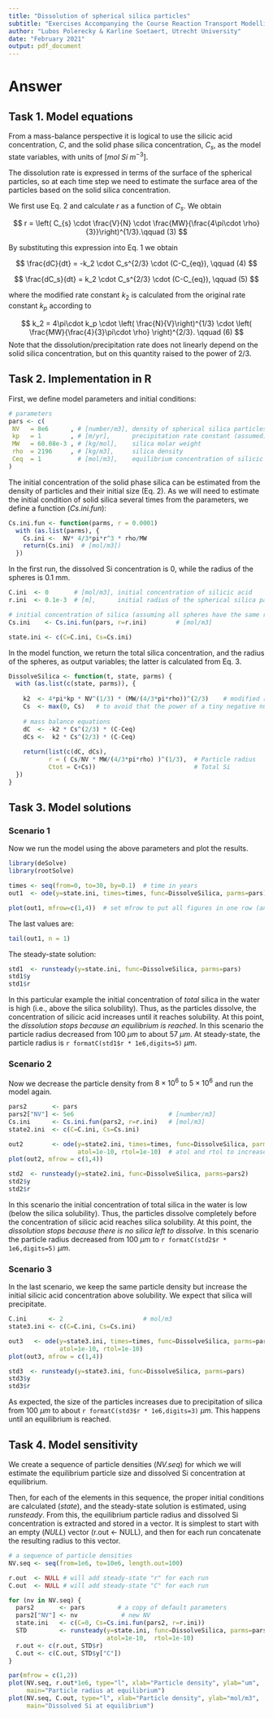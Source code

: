 ```yaml
---
title: "Dissolution of spherical silica particles"
subtitle: "Exercises Accompanying the Course Reaction Transport Modelling in the Hydrosphere"
author: "Lubos Polerecky & Karline Soetaert, Utrecht University"
date: "February 2021"
output: pdf_document
---
```


# Answer

## Task 1. Model equations

From a mass-balance perspective it is logical to use the silicic acid concentration, $C$, and the solid phase silica concentration, $C_s$, as the model state variables, with units of [$mol~Si~m^{-3}$].

The dissolution rate is expressed in terms of the surface of the spherical particles, so at each time step we need to estimate the surface area of the particles based on the solid silica concentration. 

We first use Eq. 2 and calculate $r$ as a function of $C_s$. We obtain

$$
r = \left( C_{s} \cdot \frac{V}{N} \cdot \frac{MW}{\frac{4\pi\cdot \rho}{3}}\right)^{1/3}.\qquad (3)
$$

By substituting this expression into Eq. 1  we obtain

$$
\frac{dC}{dt} = -k_2 \cdot C_s^{2/3} \cdot (C-C_{eq}), \qquad (4)
$$

$$
\frac{dC_s}{dt} = k_2 \cdot C_s^{2/3} \cdot (C-C_{eq}), \qquad (5)
$$

where the modified rate constant $k_2$ is calculated from the original rate constant $k_p$ according to

$$
k_2 = 4\pi\cdot k_p \cdot \left( \frac{N}{V}\right)^{1/3} \cdot \left( \frac{MW}{\frac{4}{3}\pi\cdot \rho} \right)^{2/3}. \qquad (6)
$$
Note that the dissolution/precipitation rate does not linearly depend on the solid silica concentration, but on this quantity raised to the power of 2/3.

## Task 2. Implementation in R

First, we define model parameters and initial conditions:

```r
# parameters
pars <- c(
 NV   = 8e6      , # [number/m3], density of spherical silica particles (N/V)
 kp   = 1        , # [m/yr],      precipitation rate constant (assumed)
 MW   = 60.08e-3 , # [kg/mol],    silica molar weight
 rho  = 2196     , # [kg/m3],     silica density
 Ceq  = 1          # [mol/m3],    equilibrium concentration of silicic acid
)
```

The initial concentration of the solid phase silica can be estimated from the density of particles and their initial size (Eq. 2). As we will need to estimate the initial condition of solid silica several times from the parameters, we define a function (*Cs.ini.fun*):

```r
Cs.ini.fun <- function(parms, r = 0.0001)
  with (as.list(parms), {
    Cs.ini <-  NV* 4/3*pi*r^3 * rho/MW
    return(Cs.ini)  # [mol/m3])
  }) 
```

In the first run, the dissolved Si concentration is 0, while the radius of the spheres is 0.1 mm.

```r
C.ini  <- 0       # [mol/m3], initial concentration of silicic acid
r.ini  <- 0.1e-3  # [m],      initial radius of the spherical silica particles

# initial concentration of silica (assuming all spheres have the same radius)
Cs.ini    <- Cs.ini.fun(pars, r=r.ini)        # [mol/m3]

state.ini <- c(C=C.ini, Cs=Cs.ini)
```

In the model function, we return the total silica concentration, and the radius of the spheres, as output variables; the latter is calculated from Eq. 3.

```r
DissolveSilica <- function(t, state, parms) {
  with (as.list(c(state, parms)), {
    
    k2  <- 4*pi*kp * NV^(1/3) * (MW/(4/3*pi*rho))^(2/3)    # modified rate constant
    Cs  <- max(0, Cs)   # to avoid that the power of a tiny negative number gives NaN
    
    # mass balance equations
    dC  <- -k2 * Cs^(2/3) * (C-Ceq)
    dCs <-  k2 * Cs^(2/3) * (C-Ceq)
    
    return(list(c(dC, dCs), 
           r = ( Cs/NV * MW/(4/3*pi*rho) )^(1/3),  # Particle radius
           Ctot = C+Cs))                           # Total Si
  })
}
```

## Task 3. Model solutions

### Scenario 1

Now we run the model using the above parameters and plot the results.

```r
library(deSolve)
library(rootSolve)

times <- seq(from=0, to=30, by=0.1)  # time in years
out1  <- ode(y=state.ini, times=times, func=DissolveSilica, parms=pars)

plot(out1, mfrow=c(1,4))  # set mfrow to put all figures in one row (and 4 columns)
```

The last values are:

```r
tail(out1, n = 1)
```

The steady-state solution:

```r
std1  <- runsteady(y=state.ini, func=DissolveSilica, parms=pars)
std1$y
std1$r
```

In this particular example the initial concentration of *total* silica in the water is high (i.e., above the silica solubility). Thus, as the particles dissolve, the concentration of silicic acid increases until it reaches solubility. At this point, the *dissolution stops because an equilibrium is reached*. In this scenario the particle radius decreased from $100~\mu m$ to about $57~\mu m$. At steady-state, the particle radius is `r formatC(std1$r * 1e6,digits=5)` $\mu m$.

### Scenario 2

Now we decrease the particle density from $8\times 10^6$ to $5\times 10^6$ and run the model again.

```r
pars2       <- pars
pars2["NV"] <- 5e6                          # [number/m3]
Cs.ini      <- Cs.ini.fun(pars2, r=r.ini)   # [mol/m3]
state2.ini  <- c(C=C.ini, Cs=Cs.ini)

out2        <- ode(y=state2.ini, times=times, func=DissolveSilica, parms=pars2, 
                   atol=1e-10, rtol=1e-10)  # atol and rtol to increase the precision
plot(out2, mfrow = c(1,4))

std2  <- runsteady(y=state2.ini, func=DissolveSilica, parms=pars2)
std2$y
std2$r
```

In this scenario the initial concentration of total silica in the water is low (below the silica solubility). Thus, the particles dissolve completely before the concentration of silicic acid reaches silica solubility. At this point, the *dissolution stops because there is no silica left to dissolve*. In this scenario the particle radius decreased from $100~\mu m$ to `r formatC(std2$r * 1e6,digits=5)` $\mu m$. 

### Scenario 3

In the last scenario, we keep the same particle density but increase the initial silicic acid concentration above solubility. We expect that silica will precipitate.

```r
C.ini      <- 2                      # mol/m3
state3.ini <- c(C=C.ini, Cs=Cs.ini)

out3   <- ode(y=state3.ini, times=times, func=DissolveSilica, parms=pars, 
              atol=1e-10, rtol=1e-10)
plot(out3, mfrow = c(1,4))

std3  <- runsteady(y=state3.ini, func=DissolveSilica, parms=pars)
std3$y
std3$r
```

As expected, the size of the particles increases due to precipitation of silica from $100~\mu m$ to about `r formatC(std3$r * 1e6,digits=3)` $\mu m$. This happens until an equilibrium is reached.  

## Task 4. Model sensitivity

We create a sequence of particle densities (*NV.seq*) for which we will estimate the equilibrium particle size and dissolved Si concentration at equilibrium. 

Then, for each of the elements in this sequence, the proper initial conditions are calculated (*state*), and the steady-state solution is estimated, using *runsteady*. 
From this, the equilibrium particle radius and dissolved Si concentration is extracted and stored in a vector. 
It is simplest to start with an empty ($NULL$) vector (r.out <- NULL), and then for each run concatenate the resulting radius to this vector.

```r
# a sequence of particle densities
NV.seq <- seq(from=1e6, to=10e6, length.out=100)

r.out  <- NULL # will add steady-state "r" for each run
C.out  <- NULL # will add steady-state "C" for each run

for (nv in NV.seq) {
  pars2       <- pars         # a copy of default parameters
  pars2["NV"] <- nv            # new NV
  state.ini   <- c(C=0, Cs=Cs.ini.fun(pars2, r=r.ini))   
  STD         <- runsteady(y=state.ini, func=DissolveSilica, parms=pars2, 
                           atol=1e-10,  rtol=1e-10)
  r.out <- c(r.out, STD$r)
  C.out <- c(C.out, STD$y["C"])
}

par(mfrow = c(1,2))
plot(NV.seq, r.out*1e6, type="l", xlab="Particle density", ylab="um", 
     main="Particle radius at equilibrium")
plot(NV.seq, C.out, type="l", xlab="Particle density", ylab="mol/m3", 
     main="Dissolved Si at equilibrium")
```

